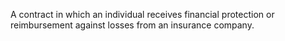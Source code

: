 A contract in which an individual receives financial protection or reimbursement against losses from an insurance company.
